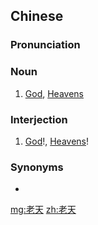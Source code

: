 ==Chinese==
{{zh-forms}}

===Pronunciation===
{{zh-pron
|m=lǎotiān
|c=lou5 tin1
|cat=n,intj
}}

===Noun===
{{zh-noun}}

# [[God]], [[heavens|Heavens]]

===Interjection===
{{zh-interj}}

# [[God]]!, [[heavens|Heavens]]!

===Synonyms===
* {{zh-l|老天爺}}

[[mg:老天]]
[[zh:老天]]